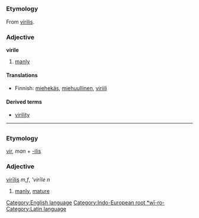 =={{en}}==
[[Category:English language]]
===Etymology===
From {{la}} [[virilis]].
[[Category:Indo-European root *wī-ro-]]
===Adjective===
'''virile'''

#[[manly]]

====Translations====
*Finnish: [[miehekäs]], [[miehuullinen]], [[viriili]]

====Derived terms====
*[[virility]]

----

=={{la}}==
[[Category:Latin language]]
===Etymology===
[[vir]], ''man'' + [[-ilis]]
===Adjective===
[[virilis|virīlis]] ''m,f'', '''virīle'' ''n''

#[[manly]], [[mature]]